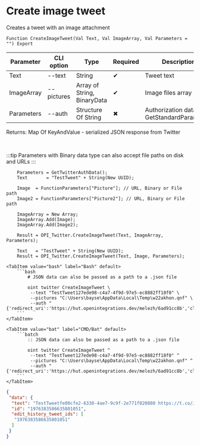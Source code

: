 ﻿---
sidebar_position: 3
description: Create image tweet and other functions to work with Twitter in the Open Integration Package, a free open-source integration library for 1C:Enterprise 8, OneScript and CLI
keywords: [1C, 1С, 1С:Enterprise, 1С:Enterprise 8.3, API, Integration, Services, Exchange, OneScript, CLI, Twitter]
---


# Create image tweet
 Creates a tweet with an image attachment



`Function CreateImageTweet(Val Text, Val ImageArray, Val Parameters = "") Export`

  | Parameter | CLI option | Type | Required | Description |
  |-|-|-|-|-|
  | Text | --text | String | &#x2714; | Tweet text |
  | ImageArray | --pictures | Array of String, BinaryData | &#x2714; | Image files array |
  | Parameters | --auth | Structure Of String | &#x2716; | Authorization data. See GetStandardParameters |

  
  Returns:  Map Of KeyAndValue - serialized JSON response from Twitter

<br/>

:::tip
Parameters with Binary data type can also accept file paths on disk and URLs
:::
<br/>


```bsl title="1C:Enterprise/OneScript code example"
    Parameters = GetTwitterAuthData();
    Text       = "TestTweet" + String(New UUID);

    Image  = FunctionParameters["Picture"]; // URL, Binary or File path
    Image2 = FunctionParameters["Picture2"]; // URL, Binary or File path

    ImageArray = New Array;
    ImageArray.Add(Image);
    ImageArray.Add(Image2);

    Result = OPI_Twitter.CreateImageTweet(Text, ImageArray, Parameters);

    Text   = "TestTweet" + String(New UUID);
    Result = OPI_Twitter.CreateImageTweet(Text, Image, Parameters);
```
 

 <Tabs>
  
    <TabItem value="bash" label="Bash" default>
        ```bash
            # JSON data can also be passed as a path to a .json file
            
            oint twitter CreateImageTweet \
             --text "TestTweet127ede98-c4a7-4f9d-97e5-ec8882ff18f0" \
             --pictures "C:\Users\bayse\AppData\Local\Temp\w22akhon.qnf" \
             --auth "{'redirect_uri':'https://hut.openintegrations.dev/melezh/6ad91cc8b','client_id':'***','client_secret':'***','access_token':'***','refresh_token':'***','oauth_token':'***','oauth_token_secret':'***','oauth_consumer_key':'***','oauth_consumer_secret':'***'}"
        ```
    </TabItem>
  
    <TabItem value="bat" label="CMD/Bat" default>
        ```batch
            :: JSON data can also be passed as a path to a .json file
            
            oint twitter CreateImageTweet ^
             --text "TestTweet127ede98-c4a7-4f9d-97e5-ec8882ff18f0" ^
             --pictures "C:\Users\bayse\AppData\Local\Temp\w22akhon.qnf" ^
             --auth "{'redirect_uri':'https://hut.openintegrations.dev/melezh/6ad91cc8b','client_id':'***','client_secret':'***','access_token':'***','refresh_token':'***','oauth_token':'***','oauth_token_secret':'***','oauth_consumer_key':'***','oauth_consumer_secret':'***'}"
        ```
    </TabItem>
</Tabs>


```json title="Result"
{
 "data": {
  "text": "TestTweetfe00cfe2-6338-4ae7-9c9f-2e771f020880 https://t.co/Jq0vkzXSOS",
  "id": "1976383586635801051",
  "edit_history_tweet_ids": [
   "1976383586635801051"
  ]
 }
}
```
